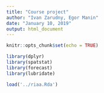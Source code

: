 ```yaml
---
title: "Course project"
author: "Ivan Zarudny, Egor Manin"
date: "January 10, 2019"
output: html_document
---
```


```r
knitr::opts_chunk$set(echo = TRUE)

library(dplyr)
library(spatstat)
library(forecast)
library(lubridate)
```

```r
load('../riaa.Rda')
```

